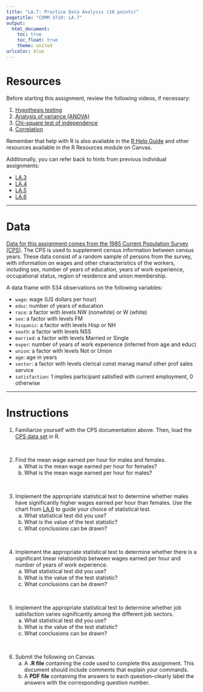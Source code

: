 ```yaml
---
title: "LA.7: Practice Data Analysis (10 points)"
pagetitle: "COMM 3710: LA.7"
output:
  html_document:
    toc: true
    toc_float: true
    theme: united
urlcolor: blue
---
```


# Resources
Before starting this assignment, review the following videos, if necessary:

1. [Hypothesis testing](https://youtu.be/08uylSp-CuI)
2. [Analysis of variance (ANOVA)](https://youtu.be/2uQCUBtqCfM)
3. [Chi-square test of independence](https://youtu.be/Dnlp9vswwEk)
4. [Correlation](https://youtu.be/lf4HfHx2ASs)

Remember that help with R is also available in the [R Help Guide](https://rpubs.com/yesun/Comm3710_helpwithR) and other resources available in the R Resources module on Canvas.

Additionally, you can refer back to hints from previous individual assignments:

- [LA.3](https://sarakyeo.github.io/COMM-3710/LA/LA.3.html)
- [LA.4](https://sarakyeo.github.io/COMM-3710/LA/LA.4.html)
- [LA.5](https://sarakyeo.github.io/COMM-3710/LA/LA.5.html)
- [LA.6](https://sarakyeo.github.io/COMM-3710/LA/LA.6.html)

---

# Data
[Data for this assignment comes from the 1985 Current Population Survey (CPS)](https://utah.instructure.com/files/108105224/download?download_frd=1). The CPS is used to supplement census information between census years. These data consist of a random sample of persons from the survey, with information on wages and other characteristics of the workers, including sex, number of years of education, years of work experience, occupational status, region of residence and union membership.

A data frame with 534 observations on the following variables:

* `wage`: wage (US dollars per hour)
*	`educ`: number of years of education
*	`race`: a factor with levels NW (nonwhite) or W (white)
*	`sex`: a factor with levels FM
*	`hispanic`: a factor with levels Hisp or NH
*	`south`: a factor with levels NSS
*	`married`: a factor with levels Married or Single
*	`exper`: number of years of work experience (inferred from age and educ)
*	`union`: a factor with levels Not or Union
*	`age`: age in years
*	`sector`: a factor with levels clerical const manag manuf other prof sales service
*	`satisfaction`: 1 implies participant satisfied with current employment, 0 otherwise

---

# Instructions
1. Familiarize yourself with the CPS documentation above. Then, load the [CPS data set](https://utah.instructure.com/files/102627573/download?download_frd=1) in R.

<br>

2. Find the mean wage earned per hour for males and females.
      a. What is the mean wage earned per hour for females?
      b. What is the mean wage earned per hour for males?

<br>

3. Implement the appropriate statistical test to determine whether males have significantly higher wages earned per hour than females. Use the chart from [LA.6](https://sarakyeo.github.io/COMM-3710/LA/LA.6.html) to guide your choice of statistical test.
      a. What statistical test did you use? <!--Independent samples t-test-->
      b. What is the value of the test statistic? <!--t = -4.84, p < .001-->
      c. What conclusions can be drawn? <!--There is a statistically significant difference in mean wage per hour between men and women-->

<br>

4. Implement the appropriate statistical test to determine whether there is a significant linear relationship between wages earned per hour and number of years of work experience.
      a. What statistical test did you use? <!--Pearson's correlation-->
      b. What is the value of the test statistic? <!--Pearson's r = .09, p = .044-->
      c. What conclusions can be drawn? <!-- There is a statistically significant relationship between the variables that is weak and positive-->

<br>

5. Implement the appropriate statistical test to determine whether job satisfaction varies significantly among the different job sectors.
      a. What statistical test did you use? <!--Chi-squared test-->
      b. What is the value of the test statistic? <!--X-squared = 3.65, df = 7, p = .82-->
      c. What conclusions can be drawn? <!--Job satisfaction and job sector are not related-->

<br>      

6. Submit the following on Canvas.
      a. A **.R file** containing the code used to complete this assignment. This document should include comments that explain your commands.
      b. A **PDF file** containing the answers to each question--clearly label the answers with the corresponding question number.
